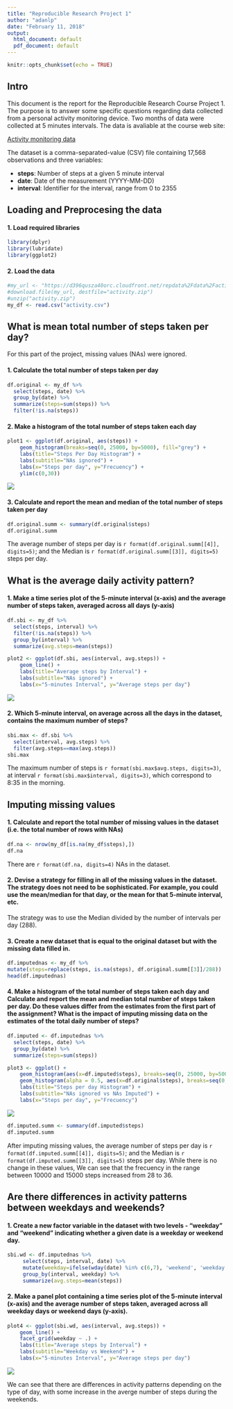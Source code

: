 ```yaml
---
title: "Reproducible Research Project 1"
author: "adanlp"
date: "February 11, 2018"
output:
  html_document: default
  pdf_document: default
---
```


```r
knitr::opts_chunk$set(echo = TRUE)
```

## Intro
This document is the report for the Reproducible Research Course Project 1. The purpose is to answer some specific questions regarding data collected from a personal activity monitoring device. Two months of data were collected at 5 minutes intervals. The data is avaliable at the course web site:

[Activity monitoring data](https://d396qusza40orc.cloudfront.net/repdata%2Fdata%2Factivity.zip)

The dataset is a comma-separated-value (CSV) file containing 17,568 observations and three variables:

- **steps**: Number of steps at a given 5 minute interval
- **date**: Date of the measurement (YYYY-MM-DD)
- **interval**: Identifier for the interval, range from 0 to 2355

## Loading and Preprocesing the data

#### 1. Load required libraries
```r
library(dplyr)
library(lubridate)
library(ggplot2)
```

#### 2. Load the data
```r
#my_url <- "https://d396qusza40orc.cloudfront.net/repdata%2Fdata%2Factivity.zip"
#download.file(my_url, destfile="activity.zip")
#unzip("activity.zip")
my_df <- read.csv("activity.csv")
```

## What is mean total number of steps taken per day?
For this part of the project, missing values (NAs) were ignored.

#### 1. Calculate the total number of steps taken per day

```r
df.original <- my_df %>%
  select(steps, date) %>%
  group_by(date) %>%
  summarize(steps=sum(steps)) %>%
  filter(!is.na(steps))
```

#### 2. Make a histogram of the total number of steps taken each day

```r
plot1 <- ggplot(df.original, aes(steps)) +
	geom_histogram(breaks=seq(0, 25000, by=5000), fill="grey") + 
	labs(title="Steps Per Day Histogram") +
	labs(subtitle="NAs ignored") +
	labs(x="Steps per day", y="Frecuency") +
	ylim(c(0,30))
```

![](figure/rrp1_plot1.png)

#### 3. Calculate and report the mean and median of the total number of steps taken per day

```r
df.original.summ <- summary(df.original$steps)
df.original.summ
```

The average number of steps per day is `r format(df.original.summ[[4]], digits=5)`; and the Median is `r format(df.original.summ[[3]], digits=5)` steps per day.

## What is the average daily activity pattern?

#### 1. Make a time series plot of the 5-minute interval (x-axis) and the average number of steps taken, averaged across all days (y-axis)

```r
df.sbi <- my_df %>%
  select(steps, interval) %>%
  filter(!is.na(steps)) %>%
  group_by(interval) %>%
  summarize(avg.steps=mean(steps))

plot2 <- ggplot(df.sbi, aes(interval, avg.steps)) +
	geom_line() + 
	labs(title="Average steps by Interval") +
	labs(subtitle="NAs ignored") +
	labs(x="5-minutes Interval", y="Average steps per day")
```

![](figure/rrp1_plot2.png)

#### 2. Which 5-minute interval, on average across all the days in the dataset, contains the maximum number of steps?

```r
sbi.max <- df.sbi %>%
  select(interval, avg.steps) %>%
  filter(avg.steps==max(avg.steps))
sbi.max
```

The maximum number of steps is `r format(sbi.max$avg.steps, digits=3)`, at interval `r format(sbi.max$interval, digits=3)`, which correspond to 8:35 in the morning.

## Imputing missing values

#### 1. Calculate and report the total number of missing values in the dataset (i.e. the total number of rows with NAs)


```r
df.na <- nrow(my_df[is.na(my_df$steps),])
df.na
```

There are `r format(df.na, digits=4)` NAs in the dataset.

#### 2. Devise a strategy for filling in all of the missing values in the dataset. The strategy does not need to be sophisticated. For example, you could use the mean/median for that day, or the mean for that 5-minute interval, etc.

The strategy was to use the Median divided by the number of intervals per day (288).

#### 3. Create a new dataset that is equal to the original dataset but with the missing data filled in.

```r
df.imputednas <- my_df %>%
mutate(steps=replace(steps, is.na(steps), df.original.summ[[3]]/288))
head(df.imputednas)
```

#### 4. Make a histogram of the total number of steps taken each day and Calculate and report the mean and median total number of steps taken per day. Do these values differ from the estimates from the first part of the assignment? What is the impact of imputing missing data on the estimates of the total daily number of steps?

```r
df.imputed <- df.imputednas %>%
  select(steps, date) %>%
  group_by(date) %>%
  summarize(steps=sum(steps))

plot3 <- ggplot() + 
	geom_histogram(aes(x=df.imputed$steps), breaks=seq(0, 25000, by=5000), fill="black") +
	geom_histogram(alpha = 0.5, aes(x=df.original$steps), breaks=seq(0, 25000, by=5000), fill="grey") +
	labs(title="Steps per day Histogram") +
	labs(subtitle="NAs ignored vs NAs Imputed") +
	labs(x="Steps per day", y="Frecuency")
```

![](figure/rrp1_plot3.png)

```r
df.imputed.summ <- summary(df.imputed$steps)
df.imputed.summ
```

After imputing missing values, the average number of steps per day is `r format(df.imputed.summ[[4]], digits=5)`; and the Median is `r format(df.imputed.summ[[3]], digits=5)` steps per day. While there is no change in these values, We can see that the frecuency in the range between 10000 and 15000 steps increased from 28 to 36.

## Are there differences in activity patterns between weekdays and weekends?

#### 1. Create a new factor variable in the dataset with two levels - "weekday" and "weekend" indicating whether a given date is a weekday or weekend day.

```r
sbi.wd <- df.imputednas %>%
     select(steps, interval, date) %>%
     mutate(weekday=ifelse(wday(date) %in% c(6,7), 'weekend', 'weekday')) %>%
     group_by(interval, weekday) %>%
     summarize(avg.steps=mean(steps))
```

#### 2. Make a panel plot containing a time series plot of the 5-minute interval (x-axis) and the average number of steps taken, averaged across all weekday days or weekend days (y-axis).

```r
plot4 <- ggplot(sbi.wd, aes(interval, avg.steps)) +
	geom_line() +
	facet_grid(weekday ~ .) +
	labs(title="Average steps by Interval") +
	labs(subtitle="Weekday vs Weekend") +
	labs(x="5-minutes Interval", y="Average steps per day")
```

![](figure/rrp1_plot4.png)

We can see that there are differences in activity patterns depending on the type of day, with some increase in the averge number of steps during the weekends.
